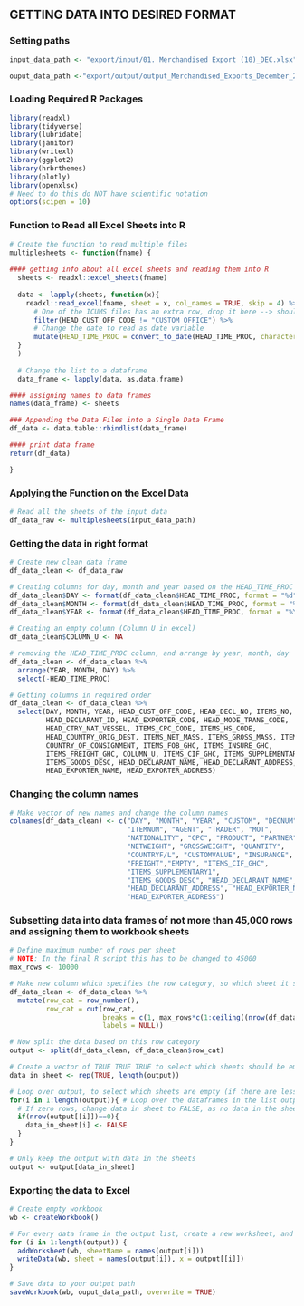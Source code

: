 ## GETTING DATA INTO DESIRED FORMAT

### Setting paths

```r
input_data_path <- "export/input/01. Merchandised Export (10)_DEC.xlsx"

ouput_data_path <-"export/output/output_Merchandised_Exports_December_2022.xlsx"
```

### Loading Required R Packages

```r

library(readxl)    
library(tidyverse)
library(lubridate)
library(janitor)
library(writexl)
library(ggplot2)
library(hrbrthemes)
library(plotly)
library(openxlsx)
# Need to do this do NOT have scientific notation
options(scipen = 10)

```

### Function to Read all Excel Sheets into R

```r
# Create the function to read multiple files
multiplesheets <- function(fname) {
   
#### getting info about all excel sheets and reading them into R
  sheets <- readxl::excel_sheets(fname)
  
  data <- lapply(sheets, function(x){
    readxl::read_excel(fname, sheet = x, col_names = TRUE, skip = 4) %>% 
      # One of the ICUMS files has an extra row, drop it here --> should not be necessary
      filter(HEAD_CUST_OFF_CODE != "CUSTOM OFFICE") %>%
      # Change the date to read as date variable
      mutate(HEAD_TIME_PROC = convert_to_date(HEAD_TIME_PROC, character_fun = lubridate::dmy))
  }
  )
  
  # Change the list to a dataframe
  data_frame <- lapply(data, as.data.frame)

#### assigning names to data frames
names(data_frame) <- sheets

### Appending the Data Files into a Single Data Frame
df_data <- data.table::rbindlist(data_frame)

#### print data frame
return(df_data)

}

```
  

### Applying the Function on the Excel Data

```r
# Read all the sheets of the input data
df_data_raw <- multiplesheets(input_data_path)

```

### Getting the data in right format

```r
# Create new clean data frame
df_data_clean <- df_data_raw

# Creating columns for day, month and year based on the HEAD_TIME_PROC column
df_data_clean$DAY <- format(df_data_clean$HEAD_TIME_PROC, format = "%d")
df_data_clean$MONTH <- format(df_data_clean$HEAD_TIME_PROC, format = "%m")
df_data_clean$YEAR <- format(df_data_clean$HEAD_TIME_PROC, format = "%Y")

# Creating an empty column (Column U in excel)
df_data_clean$COLUMN_U <- NA

# removing the HEAD_TIME_PROC column, and arrange by year, month, day
df_data_clean <- df_data_clean %>% 
  arrange(YEAR, MONTH, DAY) %>% 
  select(-HEAD_TIME_PROC)

# Getting columns in required order
df_data_clean <- df_data_clean %>% 
  select(DAY, MONTH, YEAR, HEAD_CUST_OFF_CODE, HEAD_DECL_NO, ITEMS_NO,	
         HEAD_DECLARANT_ID, HEAD_EXPORTER_CODE, HEAD_MODE_TRANS_CODE, 
         HEAD_CTRY_NAT_VESSEL, ITEMS_CPC_CODE, ITEMS_HS_CODE, 
         HEAD_COUNTRY_ORIG_DEST, ITEMS_NET_MASS, ITEMS_GROSS_MASS, ITEMS_QTY, 
         COUNTRY_OF_CONSIGNMENT, ITEMS_FOB_GHC, ITEMS_INSURE_GHC, 
         ITEMS_FREIGHT_GHC, COLUMN_U, ITEMS_CIF_GHC, ITEMS_SUPPLEMENTARY1, 
         ITEMS_GOODS_DESC, HEAD_DECLARANT_NAME, HEAD_DECLARANT_ADDRESS, 
         HEAD_EXPORTER_NAME, HEAD_EXPORTER_ADDRESS)

```

### Changing the column names

```r
# Make vector of new names and change the column names
colnames(df_data_clean) <- c("DAY", "MONTH", "YEAR", "CUSTOM", "DECNUM", 
                             "ITEMNUM", "AGENT", "TRADER", "MOT",
                             "NATIONALITY", "CPC", "PRODUCT", "PARTNER", 
                             "NETWEIGHT", "GROSSWEIGHT", "QUANTITY", 
                             "COUNTRYF/L", "CUSTOMVALUE", "INSURANCE", 
                             "FREIGHT","EMPTY", "ITEMS_CIF_GHC",
                             "ITEMS_SUPPLEMENTARY1", 
                             "ITEMS_GOODS_DESC", "HEAD_DECLARANT_NAME",
                             "HEAD_DECLARANT_ADDRESS", "HEAD_EXPORTER_NAME", 
                             "HEAD_EXPORTER_ADDRESS")

```

### Subsetting data into data frames of not more than 45,000 rows and assigning them to workbook sheets

```r
# Define maximum number of rows per sheet
# NOTE: In the final R script this has to be changed to 45000
max_rows <- 10000

# Make new column which specifies the row category, so which sheet it should be on
df_data_clean <- df_data_clean %>% 
  mutate(row_cat = row_number(),
         row_cat = cut(row_cat, 
                       breaks = c(1, max_rows*c(1:ceiling((nrow(df_data_clean)/max_rows)), Inf) + 1), 
                       labels = NULL))

# Now split the data based on this row category
output <- split(df_data_clean, df_data_clean$row_cat)

# Create a vector of TRUE TRUE TRUE to select which sheets should be empty or not
data_in_sheet <- rep(TRUE, length(output))

# Loop over output, to select which sheets are empty (if there are less than the indicated max rows)
for(i in 1:length(output)){ # Loop over the dataframes in the list output
  # If zero rows, change data in sheet to FALSE, as no data in the sheet
  if(nrow(output[[i]])==0){
    data_in_sheet[i] <- FALSE
  }
}

# Only keep the output with data in the sheets
output <- output[data_in_sheet]
```

### Exporting the data to Excel

```r
# Create empty workbook
wb <- createWorkbook()

# For every data frame in the output list, create a new worksheet, and write the data to the worksheet
for (i in 1:length(output)) {
  addWorksheet(wb, sheetName = names(output[i]))
  writeData(wb, sheet = names(output[i]), x = output[[i]])
}

# Save data to your output path
saveWorkbook(wb, ouput_data_path, overwrite = TRUE)

```
